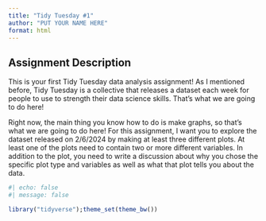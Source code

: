 ```yaml
---
title: "Tidy Tuesday #1"
author: "PUT YOUR NAME HERE"
format: html
---
```


## Assignment Description

This is your first Tidy Tuesday data analysis assignment! As I mentioned before, Tidy Tuesday is a collective that releases a dataset each week for people to use to strength their data science skills. That's what we are going to do here!

Right now, the main thing you know how to do is make graphs, so that's what we are going to do here! For this assignment, I want you to explore the dataset released on 2/6/2024 by making at least three different plots. At least one of the plots need to contain two or more different variables. In addition to the plot, you need to write a discussion about why you chose the specific plot type and variables as well as what that plot tells you about the data.



```r
#| echo: false
#| message: false

library("tidyverse");theme_set(theme_bw())
```


```r

```

```r

```

